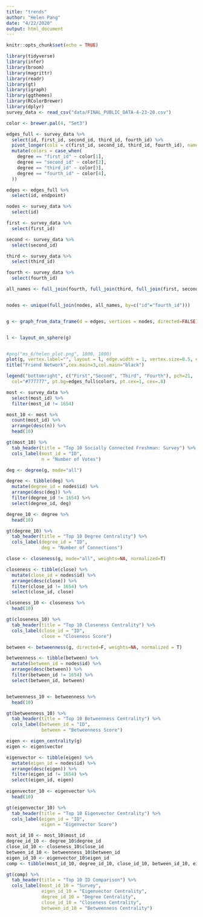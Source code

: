 ```yaml
---
title: "trends"
author: "Helen Pang"
date: "4/22/2020"
output: html_document
---
```


```r
knitr::opts_chunk$set(echo = TRUE)

library(tidyverse)
library(infer)
library(broom)
library(magrittr)
library(readr)
library(gt)
library(igraph)
library(ggthemes)
library(RColorBrewer)
library(dplyr)
survey_data <- read_csv("data/FINAL_PUBLIC_DATA-4-23-20.csv") 
```


```r
color <- brewer.pal(4, "Set3") 

edges_full <- survey_data %>% 
  select(id, first_id, second_id, third_id, fourth_id) %>% 
  pivot_longer(cols = c(first_id, second_id, third_id, fourth_id), names_to = "degree", values_to = "endpoint") %>% 
  mutate(colors = case_when(
    degree == "first_id" ~ color[1],
    degree == "second_id" ~ color[2],
    degree == "third_id" ~ color[3],
    degree == "fourth_id" ~ color[4],
  ))

edges <- edges_full %>% 
  select(id, endpoint)

nodes <- survey_data %>% 
  select(id) 

first <- survey_data %>% 
  select(first_id) 

second <- survey_data %>% 
  select(second_id) 

third <- survey_data %>% 
  select(third_id) 

fourth <- survey_data %>% 
  select(fourth_id) 

all_names <- full_join(fourth, full_join(third, full_join(first, second, by = c("first_id"="second_id")), by=c("third_id" = "first_id")), by=c("fourth_id" = "third_id"))


nodes <- unique(full_join(nodes, all_names, by=c("id"="fourth_id")))


g <- graph_from_data_frame(d = edges, vertices = nodes, directed=FALSE)


l <- layout_on_sphere(g)


#png("ms_6/helen_plot.png", 1800, 1800) 
plot(g, vertex.label="", layout = l, edge.width = 1, vertex.size=0.5, edge.color = edges_full$colors) 
title("Friend Network",cex.main=3,col.main="black")

legend("bottomright", c("First","Second", "Third", "Fourth"), pch=21,
  col="#777777", pt.bg=edges_full$colors, pt.cex=1, cex=.8)
```


```r
most <- survey_data %>% 
  select(most_id) %>% 
  filter(most_id != 1654)

most_10 <- most %>% 
  count(most_id) %>% 
  arrange(desc(n)) %>% 
  head(10) 

gt(most_10) %>% 
  tab_header(title = "Top 10 Socially Connected Freshman: Survey") %>% 
  cols_label(most_id = "ID",
             n = "Number of Votes")

```


```r
deg <- degree(g, mode="all")

degree <- tibble(deg) %>% 
  mutate(degree_id = nodes$id) %>% 
  arrange(desc(deg)) %>% 
  filter(degree_id != 1654) %>% 
  select(degree_id, deg)

degree_10 <- degree %>% 
  head(10)

gt(degree_10) %>% 
  tab_header(title = "Top 10 Degree Centrality") %>% 
  cols_label(degree_id = "ID",
             deg = "Number of Connections") 


```

```r
close <- closeness(g, mode="all", weights=NA, normalized=T)

closeness <- tibble(close) %>% 
  mutate(close_id = nodes$id) %>% 
  arrange(desc(close)) %>% 
  filter(close_id != 1654) %>% 
  select(close_id, close)

closeness_10 <- closeness %>% 
  head(10)

gt(closeness_10) %>% 
  tab_header(title = "Top 10 Closeness Centrality") %>% 
  cols_label(close_id = "ID",
             close = "Closeness Score") 

```

```r
between <- betweenness(g, directed=F, weights=NA, normalized = T)

betweenness <- tibble(between) %>% 
  mutate(between_id = nodes$id) %>% 
  arrange(desc(between)) %>% 
  filter(between_id != 1654) %>% 
  select(between_id, between)


betweenness_10 <- betweenness %>% 
  head(10)

gt(betweenness_10) %>% 
  tab_header(title = "Top 10 Betweenness Centrality") %>% 
  cols_label(between_id = "ID",
             between = "Betweenness Score") 
```

```r
eigen <- eigen_centrality(g)
eigen <- eigen$vector

eigenvector <- tibble(eigen) %>% 
  mutate(eigen_id = nodes$id) %>% 
  arrange(desc(eigen)) %>% 
  filter(eigen_id != 1654) %>% 
  select(eigen_id, eigen)
  
eigenvector_10 <- eigenvector %>% 
  head(10)

gt(eigenvector_10) %>% 
  tab_header(title = "Top 10 Eigenvector Centrality") %>% 
  cols_label(eigen_id = "ID",
             eigen = "Eigenvector Score") 

```

```r
most_id_10 <- most_10$most_id
degree_id_10 <- degree_10$degree_id
close_id_10 <- closeness_10$close_id
between_id_10 <- betweenness_10$between_id
eigen_id_10 <- eigenvector_10$eigen_id
comp <- tibble(most_id_10, degree_id_10, close_id_10, between_id_10, eigen_id_10) 

gt(comp) %>% 
  tab_header(title = "Top 10 ID Comparison") %>% 
  cols_label(most_id_10 = "Survey",
             eigen_id_10 = "Eigenvector Centrality",
             degree_id_10 = "Degree Centrality",
             close_id_10 = "Closeness Centrality",
             between_id_10 = "Betweenness Centrality") 

```





